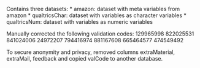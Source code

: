 Contains three datasets:
* amazon: dataset with meta variables from amazon
* qualtricsChar: dataset with variables as character variables
* qualtricsNum: dataset with variables as numeric variables

Manually corrected the following validation codes:
129965998
822025531
841024006 
24972207
794416974
881167608
665464577
474549492

To secure anonymity and privacy, removed columns extraMaterial, extraMail, feedback and copied valCode to another database.

 
